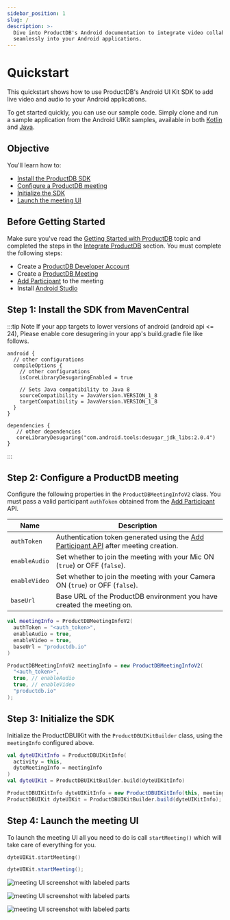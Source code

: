 ```yaml
---
sidebar_position: 1
slug: /
description: >-
  Dive into ProductDB's Android documentation to integrate video collaboration
  seamlessly into your Android applications.
---
```



# Quickstart

This quickstart shows how to use ProductDB's Android UI Kit SDK to add live video and
audio to your Android applications.

To get started quickly, you can use our sample code. Simply clone and run a sample application
from the Android UIKit samples, available in both [Kotlin](https://github.com/productdb-io/android-samples/tree/main/samples/android-ui-kit-sample-kotlin) and [Java](https://github.com/productdb-io/android-samples/tree/main/samples/android-uikit-sample-java).

## Objective

You'll learn how to:

- [Install the ProductDB SDK](#step-1-install-the-sdk-from-mavencentral)
- [Configure a ProductDB meeting](#step-2-configure-a-productdb-meeting)
- [Initialize the SDK](#step-3-initialize-the-sdk)
- [Launch the meeting UI](#step-4-launch-the-meeting-ui)

## Before Getting Started

Make sure you've read the
[Getting Started with ProductDB](/getting-started) topic and
completed the steps in the
[Integrate ProductDB](/getting-started#integrate-productdb) section.
You must complete the following steps:

- Create a [ProductDB Developer Account](https://dev.productdb.io/)
- Create a
  [ProductDB Meeting](/api/?v=v2#/operations/create_meeting)
- [Add Participant](/api/?v=v2#/operations/add_participant)
  to the meeting
- Install [Android Studio](https://developer.android.com/studio)

## Step 1: Install the SDK from MavenCentral

<MavenLatestInstallation pkg="uikit" />

:::tip Note
If your app targets to lower versions of android (android api \<= 24), Please enable core desugering in your app's build.gradle file like follows.

```
android {
  // other configurations
  compileOptions {
    // other configurations
    isCoreLibraryDesugaringEnabled = true

    // Sets Java compatibility to Java 8
    sourceCompatibility = JavaVersion.VERSION_1_8
    targetCompatibility = JavaVersion.VERSION_1_8
  }
}

dependencies {
   // other dependencies
   coreLibraryDesugaring("com.android.tools:desugar_jdk_libs:2.0.4")
}
```

:::

## Step 2: Configure a ProductDB meeting

Configure the following properties in the `ProductDBMeetingInfoV2` class. You must pass a valid participant `authToken`
obtained from the [Add Participant](/api/?v=v2#/operations/add_participant) API.

| Name          | Description                                                                                                                    |
| ------------- | ------------------------------------------------------------------------------------------------------------------------------ |
| `authToken`   | Authentication token generated using the [Add Participant API](/api/?v=v2#/operations/add_participant) after meeting creation. |
| `enableAudio` | Set whether to join the meeting with your Mic ON (`true`) or OFF (`false`).                                                    |
| `enableVideo` | Set whether to join the meeting with your Camera ON (`true`) or OFF (`false`).                                                 |
| `baseUrl`     | Base URL of the ProductDB environment you have created the meeting on.                                                              |

<Tabs groupId="productdb-android-uikit">
  <TabItem value="kotlin" label="Kotlin" default>

```kotlin
val meetingInfo = ProductDBMeetingInfoV2(
  authToken = "<auth_token>",
  enableAudio = true,
  enableVideo = true,
  baseUrl = "productdb.io"
)
```

  </TabItem>

  <TabItem value="java" label="Java">

```java
ProductDBMeetingInfoV2 meetingInfo = new ProductDBMeetingInfoV2(
  "<auth_token>",
  true, // enableAudio
  true, // enableVideo
  "productdb.io"
);
```

  </TabItem>
</Tabs>

## Step 3: Initialize the SDK

Initialize the ProductDBUIKit with the `ProductDBUIKitBuilder` class, using the `meetingInfo` configured above.

<Tabs groupId="productdb-android-uikit">
  <TabItem value="kotlin" label="Kotlin" default>

```kotlin
val dyteUIKitInfo = ProductDBUIKitInfo(
  activity = this,
  dyteMeetingInfo = meetingInfo
)
val dyteUIKit = ProductDBUIKitBuilder.build(dyteUIKitInfo)
```

  </TabItem>

  <TabItem value="java" label="Java">

```java
ProductDBUIKitInfo dyteUIKitInfo = new ProductDBUIKitInfo(this, meetingInfo);
ProductDBUIKit dyteUIKit = ProductDBUIKitBuilder.build(dyteUIKitInfo);
```

  </TabItem>
</Tabs>

## Step 4: Launch the meeting UI

To launch the meeting UI all you need to do is call `startMeeting()` which will take
care of everything for you.

<Tabs groupId="productdb-android-uikit">
  <TabItem value="kotlin" label="Kotlin" default>

```kotlin
dyteUIKit.startMeeting()
```

  </TabItem>

  <TabItem value="java" label="Java">

```java
dyteUIKit.startMeeting();
```

  </TabItem>
</Tabs>

![meeting UI screenshot with labeled parts](/static/mobile/0.x.x/mobile-setup.png)

![meeting UI screenshot with labeled parts](/static/mobile/0.x.x/mobile-meeting.png)

![meeting UI screenshot with labeled parts](/static/mobile/0.x.x/mobile-meeting-options.png)

<head>
  <title>Android Quickstart</title>
  <meta
    name="description"
    content="Dive into ProductDB's Android documentation to integrate video collaboration seamlessly into your Android applications."
  />
</head>
